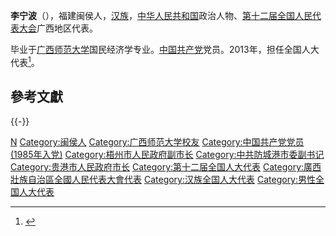 '''李宁波'''（{{bd|1962年|1月||catIdx=Li李}}），福建闽侯人，[[汉族|汉族]]，[[中华人民共和国|中华人民共和国]]政治人物、[[第十二届全国人民代表大会|第十二届全国人民代表大会]]广西地区代表。

毕业于[[广西师范大学|广西师范大学]]国民经济学专业。[[中国共产党|中国共产党]]党员。2013年，担任全国人大代表<ref>{{cite news|title=全国人大代表信息-李宁波|url= http://210.82.31.1:8084/delegate/viewDelegate.action?dbid=121950|accessdate=2013-04-05|newspaper=全国人大网|archive-url=https://web.archive.org/web/20140808052520/http://www.npc.gov.cn/delegate/viewDelegate.action?dbid=121950|archive-date=2014-08-08|dead-url=yes}}</ref>。

==參考文獻==
{{reflist}}

{{-}}
{{start box}}
{{s-gov|prc}}
{{s-before|[[蒋明红|蒋明红]]}}
{{s-title|[[广西壮族自治区人力资源和社会保障厅|广西壮族自治区人力资源和社会保障厅]]厅长|2015年2月－2021年3月}}
{{s-after|[[唐云舒|唐云舒]]}}
{{s-before|[[唐成良|唐成良]]}}
{{s-title|[[贵港市人民政府|贵港市人民政府]]市长|2010年3月－2015年2月}}
{{s-after|[[李新元|李新元]]}}
{{end box}}
{{中国政治人物小作品}}

{{DEFAULTSORT:Li李}}
[[Category:李姓|N]]
[[Category:闽侯人|Category:闽侯人]]
[[Category:广西师范大学校友|Category:广西师范大学校友]]
[[Category:中国共产党党员_(1985年入党)|Category:中国共产党党员 (1985年入党)]]
[[Category:梧州市人民政府副市长|Category:梧州市人民政府副市长]]
[[Category:中共防城港市委副书记|Category:中共防城港市委副书记]]
[[Category:贵港市人民政府市长|Category:贵港市人民政府市长]]
[[Category:第十二届全国人大代表|Category:第十二届全国人大代表]]
[[Category:廣西壯族自治區全國人民代表大會代表|Category:廣西壯族自治區全國人民代表大會代表]]
[[Category:汉族全国人大代表|Category:汉族全国人大代表]]
[[Category:男性全国人大代表|Category:男性全国人大代表]]